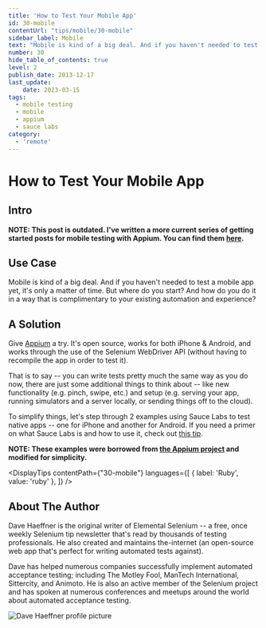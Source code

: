 ```yaml
---
title: 'How to Test Your Mobile App'
id: 30-mobile
contentUrl: "tips/mobile/30-mobile"
sidebar_label: Mobile
text: "Mobile is kind of a big deal. And if you haven't needed to test a mobile app yet, it's only a matter of time. But where do you start? And how do you do it in a way that is complimentary to your existing automation and experience?"
number: 30
hide_table_of_contents: true
level: 2
publish_date: 2013-12-17
last_update:
    date: 2023-03-15
tags:
  - mobile testing
  - mobile
  - appium
  - sauce labs
category:
  - 'remote'
---
```


# How to Test Your Mobile App

## Intro

__NOTE: This post is outdated. I've written a more current series of getting started posts for mobile testing
with Appium. You can find them [here](https://saucelabs.com/resources/articles/appium-bootcamp-chapter-1).__

## Use Case

Mobile is kind of a big deal. And if you haven't needed to test a mobile app yet, it's only a matter of time.
But where do you start? And how do you do it in a way that is complimentary to your existing automation and experience?

## A Solution

Give [Appium](https://appium.io/) a try. It's open source, works for both iPhone & Android, and works through the use
of the Selenium WebDriver API (without having to recompile the app in order to test it).

That is to say -- you can write tests pretty much the same way as you do now, there are just some additional things
to think about -- like new functionality (e.g. pinch, swipe, etc.) and setup (e.g. serving your app, running
simulators and a server locally, or sending things off to the cloud).

To simplify things, let's step through 2 examples using Sauce Labs to test native apps -- one for iPhone and
another for Android. If you need a primer on what Sauce Labs is and how to use it, check out
[this tip](https://elementalselenium.com/docs/cloud/26-cloud).

__NOTE: These examples were borrowed from
[the Appium project](https://github.com/appium/appium/tree/master/sample-code/examples/ruby) and modified for simplicity.__




<DisplayTips contentPath={"30-mobile"} languages={[
    { label: 'Ruby', value: 'ruby' },
]} />


## About The Author

Dave Haeffner is the original writer of Elemental Selenium -- a free, once weekly Selenium tip newsletter that's read
by thousands of testing professionals. He also created and maintains the-internet (an open-source web app that's
perfect for writing automated tests against).

Dave has helped numerous companies successfully implement automated acceptance testing; including The Motley Fool,
ManTech International, Sittercity, and Animoto. He is also an active member of the Selenium project and has spoken
at numerous conferences and meetups around the world about automated acceptance testing.

![Dave Haeffner profile picture](/img/authors/dave-haeffner.jpeg#author-img 'a title')

